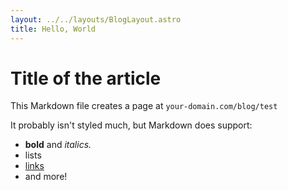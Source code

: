 ```yaml
---
layout: ../../layouts/BlogLayout.astro
title: Hello, World
---
```


# Title of the article

This Markdown file creates a page at `your-domain.com/blog/test`

It probably isn't styled much, but Markdown does support:

- **bold** and _italics._
- lists
- [links](https://astro.build)
- and more!
